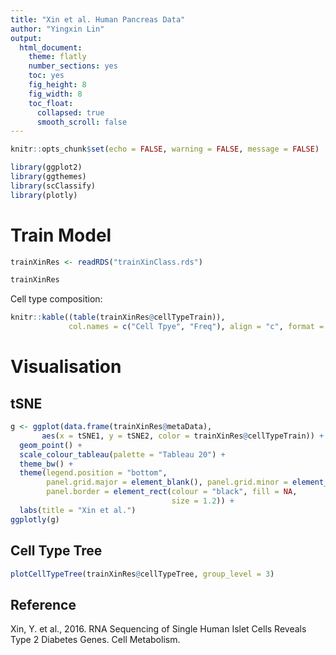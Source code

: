 ```yaml
---
title: "Xin et al. Human Pancreas Data"
author: "Yingxin Lin"
output:
  html_document:
    theme: flatly
    number_sections: yes
    toc: yes
    fig_height: 8
    fig_width: 8
    toc_float:
      collapsed: true
      smooth_scroll: false
---
```


```r
knitr::opts_chunk$set(echo = FALSE, warning = FALSE, message = FALSE)
```

```r
library(ggplot2)
library(ggthemes)
library(scClassify)
library(plotly)
```


# Train Model

```r
trainXinRes <- readRDS("trainXinClass.rds")
```


```r
trainXinRes
```


Cell type composition:

```r
knitr::kable((table(trainXinRes@cellTypeTrain)), 
             col.names = c("Cell Tpye", "Freq"), align = "c", format = "markdown")
```



# Visualisation

## tSNE
```r

g <- ggplot(data.frame(trainXinRes@metaData), 
       aes(x = tSNE1, y = tSNE2, color = trainXinRes@cellTypeTrain)) +
  geom_point() +
  scale_colour_tableau(palette = "Tableau 20") +
  theme_bw() +
  theme(legend.position = "bottom",
        panel.grid.major = element_blank(), panel.grid.minor = element_blank(),
        panel.border = element_rect(colour = "black", fill = NA, 
                                    size = 1.2)) +
  labs(title = "Xin et al.")
ggplotly(g)
```


## Cell Type Tree

```r
plotCellTypeTree(trainXinRes@cellTypeTree, group_level = 3)
```

## Reference

Xin, Y. et al., 2016. RNA Sequencing of Single Human Islet Cells Reveals Type 2 Diabetes Genes. Cell Metabolism.
